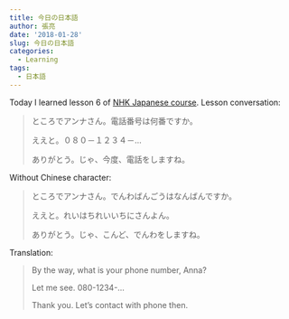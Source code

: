 ```yaml
---
title: 今日の日本語
author: 張亮
date: '2018-01-28'
slug: 今日の日本語
categories:
  - Learning
tags:
  - 日本語
---
```


Today I learned lesson 6 of [NHK Japanese course](https://www.nhk.or.jp/lesson/chinese/). Lesson conversation:

>
ところでアンナさん。電話番号は何番ですか。
>
ええと。０８０－１２３４－...
>
ありがとう。じゃ、今度、電話をしますね。

Without Chinese character:

>
ところでアンナさん。でんわばんごうはなんばんですか。
>
ええと。れいはちれいいちにさんよん。
>
ありがとう。じゃ、こんど、でんわをしますね。

Translation:

>
By the way, what is your phone number, Anna?
>
Let me see. 080-1234-...
>
Thank you. Let's contact with phone then.
